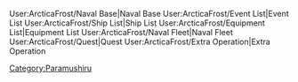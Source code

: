 
<div style="display: table; margin: 0 auto;">{{Office
|floor=Spring flooring with cherry blossom.png
|wall=Autumn-themed wallpaper.png
|window=Window with Tanabata decorations.png
|object=Thanks to 2,000,000 scroll.png
|chest=King_doll_Nagato_and_Queen_doll_Mutsu.png
|desk=Autumn feast table.png
|ship=[[File:Gotland_Andra_Full.png|800px]]
|scale=0.87
|background=Furniture windowBG4_1.png
|background-pos=left:200px
|desk-pos=top:134px
}}</div>

<tabview id="frontpage">	
User:ArcticaFrost/Naval Base|Naval Base
User:ArcticaFrost/Event List|Event List
User:ArcticaFrost/Ship List|Ship List
User:ArcticaFrost/Equipment List|Equipment List
User:ArcticaFrost/Naval Fleet|Naval Fleet
User:ArcticaFrost/Quest|Quest
User:ArcticaFrost/Extra Operation|Extra Operation
</tabview>
[[Category:Paramushiru]]